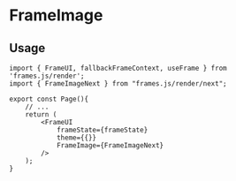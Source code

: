 # FrameImage

## Usage

```tsx [frames.js/render/types.tsx]
import { FrameUI, fallbackFrameContext, useFrame } from 'frames.js/render';
import { FrameImageNext } from "frames.js/render/next";

export const Page(){
    // ...
    return (
        <FrameUI
            frameState={frameState}
            theme={{}}
            FrameImage={FrameImageNext}
        />
    );
}

```